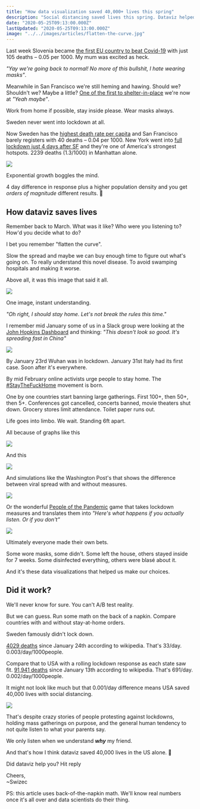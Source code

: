 ```yaml
---
title: "How data visualization saved 40,000+ lives this spring"
description: "Social distancing saved lives this spring. Dataviz helped people understand why it matters"
date: "2020-05-25T09:13:00.000Z"
lastUpdated: "2020-05-25T09:13:00.000Z"
image: "../../images/articles/flatten-the-curve.jpg"
---
```


Last week Slovenia became [the first EU country to beat Covid-19](https://www.aljazeera.com/news/2020/05/slovenia-european-nation-declare-epidemic-home-200515084142959.html) with just 105 deaths – 0.05 per 1000. My mum was excited as heck.

_"Yay we're going back to normal! No more of this bullshit, I hate wearing masks"_.

Meanwhile in San Francisco we're still heming and hawing. Should we? Shouldn't we? Maybe a little? [One of the first to shelter-in-place](https://www.sfchronicle.com/local-politics/article/Bay-Area-must-shelter-in-place-Only-15135014.php) we're now at _"Yeah maybe"_.

Work from home if possible, stay inside please. Wear masks always.

Sweden never went into lockdown at all.

Now Sweden has the [highest death rate per capita](https://www.telegraph.co.uk/news/2020/05/20/sweden-becomes-country-highest-coronavirus-death-rate-per-capita/) and San Francisco barely registers with 40 deaths – 0.04 per 1000. New York went into [full lockdown just 4 days after SF](https://ny.curbed.com/2020/3/20/21187022/coronavirus-new-york-shutdown-shelter-in-place) and they're one of America's strongest hotspots. 2239 deaths (1.3/1000) in Manhattan alone.

[![](https://i.imgur.com/GXLYAAI.png)](https://coronavirus.jhu.edu/map.html)

Exponential growth boggles the mind.

4 day difference in response plus a higher population density and you get _orders of magnitude_ different results. 🤯

## How dataviz saves lives

Remember back to March. What was it like? Who were you listening to? How'd you decide what to do?

I bet you remember "flatten the curve".

Slow the spread and maybe we can buy enough time to figure out what's going on. To really understand this novel disease. To avoid swamping hospitals and making it worse.

Above all, it was this image that said it all.

[![](https://static01.nyt.com/images/2020/03/22/science/11SCI-VIRUS-CURVE1/11SCI-VIRUS-TRACKER1-jumbo.jpg)](https://www.nytimes.com/article/flatten-curve-coronavirus.html)

One image, instant understanding.

_"Oh right, I should stay home. Let's not break the rules this time."_

I remember mid January some of us in a Slack group were looking at the [John Hopkins Dashboard](https://coronavirus.jhu.edu/map.html) and thinking: _"This doesn't look so good. It's spreading fast in China"_

[![](https://i.imgur.com/T4X8xLn.png)](https://coronavirus.jhu.edu/map.html)

By January 23rd Wuhan was in lockdown. January 31st Italy had its first case. Soon after it's everywhere.

By mid February online activists urge people to stay home. The [#StayTheFuckHome](https://staythefuckhome.com/) movement is born.

One by one countries start banning large gatherings. First 100+, then 50+, then 5+. Conferences got cancelled, concerts banned, movie theaters shut down. Grocery stores limit attendance. Toilet paper runs out.

Life goes into limbo. We wait. Standing 6ft apart.

All because of graphs like this

[![](https://i.imgur.com/TVGkifP.gif)](https://ourworldindata.org/coronavirus-usa?country=USA+CHN+IRN+SWE+ITA+GBR+SVN+ESP)

And this

[![](https://i.imgur.com/YJDtRuP.gif)](https://ourworldindata.org/coronavirus-usa?country=USA+CHN+IRN+SWE+ITA+GBR+SVN+ESP)

And simulations like the Washington Post's that shows the difference between viral spread with and without measures.

[![](https://i.imgur.com/9I9l4GO.gif)](https://www.washingtonpost.com/graphics/2020/world/corona-simulator/)

Or the wonderful [People of the Pandemic](https://peopleofthepandemicgame.com/) game that takes lockdown measures and translates them into _"Here's what happens if you actually listen. Or if you don't"_

[![](https://i.imgur.com/XUGaUME.gif)](https://peopleofthepandemicgame.com/)

Ultimately everyone made their own bets.

Some wore masks, some didn't. Some left the house, others stayed inside for 7 weeks. Some disinfected everything, others were blasé about it.

And it's these data visualizations that helped us make our choices.

## Did it work?

We'll never know for sure. You can't A/B test reality.

But we can guess. Run some math on the back of a napkin. Compare countries with and without stay-at-home orders.

Sweden famously didn't lock down.

[4029 deaths](https://en.wikipedia.org/wiki/COVID-19_pandemic_in_Sweden) since January 24th according to wikipedia. That's 33/day. 0.003/day/1000people.

Compare that to USA with a rolling lockdown response as each state saw fit. [91,941 deaths](https://en.wikipedia.org/wiki/COVID-19_pandemic_in_the_United_States) since January 13th according to wikipedia. That's 691/day. 0.002/day/1000people.

It might not look like much but that 0.001/day difference means USA saved 40,000 lives with social distancing.

![](giphy:cheers_hooray)

That's despite crazy stories of people protesting against lockdowns, holding mass gatherings on purpose, and the general human tendency to not quite listen to what your parents say.

We only listen when we understand **_why_** my friend.

And that's how I think dataviz saved 40,000 lives in the US alone. 💪

Did dataviz help you? Hit reply

Cheers,<br/>
~Swizec

PS: this article uses back-of-the-napkin math. We'll know real numbers once it's all over and data scientists do their thing.
